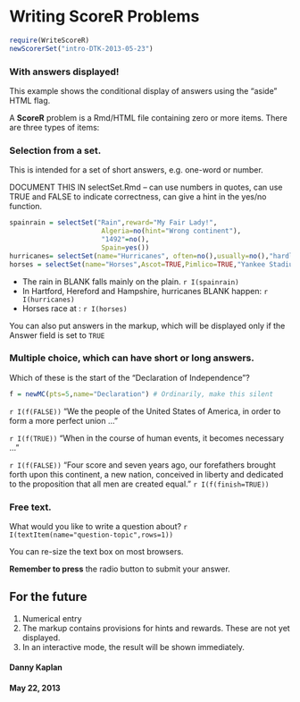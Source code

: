 Writing ScoreR Problems
========================================================

```r
require(WriteScoreR)
newScorerSet("intro-DTK-2013-05-23")
```

<aside>

### With answers displayed!
This example shows the conditional display of answers using the "aside" HTML flag.</aside>

A **ScoreR** problem is a Rmd/HTML file containing zero or more items.  There are three types of items:


### Selection from a set.

This is intended for a set of short answers, e.g. one-word or number.

DOCUMENT THIS IN selectSet.Rmd -- can use numbers in quotes, can use TRUE and FALSE to indicate correctness, can give a hint in the yes/no function.

```r
spainrain = selectSet("Rain",reward="My Fair Lady!",
                       Algeria=no(hint="Wrong continent"),
                       "1492"=no(),
                       Spain=yes())
hurricanes= selectSet(name="Hurricanes", often=no(),usually=no(),"hardly ever"=yes())
horses = selectSet(name="Horses",Ascot=TRUE,Pimlico=TRUE,"Yankee Stadium"=FALSE)
```

* The rain in BLANK falls mainly on the plain. `r I(spainrain)`
* In Hartford, Hereford and Hampshire, hurricanes BLANK happen: `r I(hurricanes)`
* Horses race at : `r I(horses)`

<aside>You can also put answers in the markup, which will be displayed only if the Answer field is set to `TRUE`</aside>

### Multiple choice, which can have short or long answers.

Which of these is the start of the "Declaration of Independence"?

```r
f = newMC(pts=5,name="Declaration") # Ordinarily, make this silent
```
`r I(f(FALSE))` "We the people of the United States of America, in order to form a more perfect union ..."

`r I(f(TRUE))` "When in the course of human events, it becomes necessary ..."

`r I(f(FALSE))` "Four score and seven years ago, our forefathers brought forth upon this continent, a new nation, conceived in liberty and dedicated to the proposition that all men are created equal." 
`r I(f(finish=TRUE))`

### Free text.

What would you like to write a question about? `r I(textItem(name="question-topic",rows=1))`

You can re-size the text box on most browsers.  

**Remember to press** the radio button to submit your answer.

## For the future

1. Numerical entry
2. The markup contains provisions for hints and rewards.  These are not yet displayed.
3. In an interactive mode, the result will be shown immediately.



#### Danny Kaplan
#### May 22, 2013